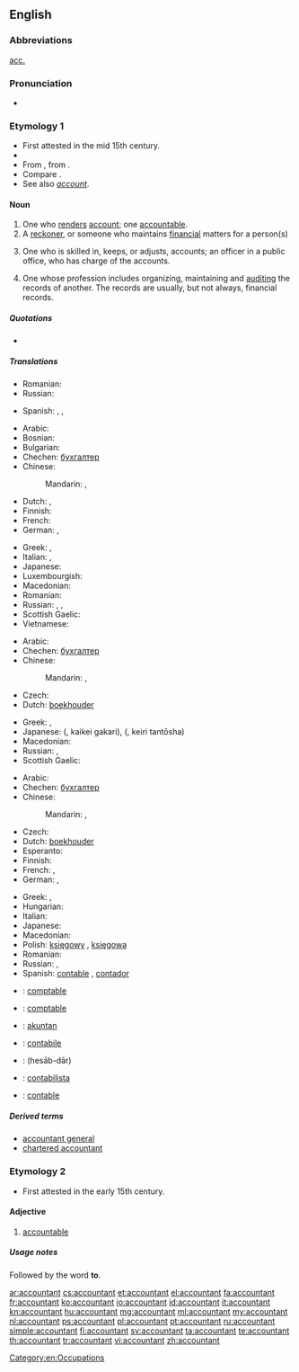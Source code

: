 ==English==

===Abbreviations===
{{sense|one who handles financial records}} [[acc.]]

===Pronunciation===
* {{a|US}} {{IPA|/ə.ˈkaʊn.tənt/}}

===Etymology 1===
* First attested in the mid 15th century.
* {{suffix|account|ant}}
* From {{etyl|enm}}, from {{etyl|frm}} {{term|acuntant|lang=frm}}.
* Compare {{etyl|fr}} {{term|accomptant|lang=fr}}.
* See also ''[[account]]''.

====Noun====
{{wikipedia}}
{{en-noun}}

# One who [[render]]s [[account]]; one [[accountable]].
# A [[reckoner]], or someone who maintains [[financial]] matters for a person(s)
# {{context|accounting}} One who is skilled in, keeps, or adjusts, accounts; an officer in a public office, who has charge of the accounts.
# {{context|accounting}} One whose profession includes organizing, maintaining and [[audit]]ing the records of another. The records are usually, but not always, financial records.

=====Quotations=====
* {{quote-book
|year=1900
|author=Francis William Pixley
|title=Accountancy — constructive and recording accountancy (Sir Isaac Pitman & Sons Ltd, London).
|url=http://www.archive.org/download/accountancyconst00pixluoft/accountancyconst00pixluoft.pdf Archive.org
|volume=1
|page=4
|passage=The word '''Accountant''' is derived from the French word ''[[compter]]'', which took its origin from the Latin word ''[[computare]]''. The word was formerly written in English as "[[accomptant]]", but in process of time the word, which was always pronounced by dropping the "p", became gradually changed both in [[pronunciation]] and in [[orthography]] to its present form.}}

=====Translations=====
{{trans-top|one who renders account; one accountable}}
* Romanian: {{t|ro|contabil|m}}
* Russian: {{t+|ru|ответчик|m|tr=otvétčik}}
{{trans-mid}}
* Spanish: {{qualifier|Latin America}} {{t-|es|contador|m}},  {{t|es|contadora|f}},  {{qualifier|Spain}} {{t+|es|contable|m|f}}
{{trans-bottom}}

{{trans-top|a reckoner, or someone who maintains financial matters for a person(s)}}
* Arabic: {{t|ar|محاسب|m|tr=muHaasib}}
* Bosnian: {{t|bs|računovođa|m}}
* Bulgarian: {{t|bg|счетоводител}}
* Chechen: [[бухгалтер]]
* Chinese:
*: Mandarin: {{t-|cmn|會計|sc=Hani}},  {{t-|cmn|会计|tr=kuàijì|sc=Hani}}
* Dutch: {{t+|nl|boekhouder|m}},  {{t+|nl|accountant|m}}
* Finnish: {{t-|fi|kirjanpitäjä}}
* French: {{t|fr|comptable|m|f}}
* German: {{t|de|Buchhalter|m}}, {{t|de|Buchhalterin|f}}
{{trans-mid}}
* Greek: {{t+|el|λογιστής|m|tr=lojistís}}, {{t+|el|λογίστρια|f|tr=lojístria}}
* Italian: {{t+|it|contabile|m}}, {{t|it|ragioniere|m}}
* Japanese: {{t|ja|会計士|tr=かいけいし, kaikeishi}}
* Luxembourgish: {{t|lb|Comptabel|m}}
* Macedonian: {{t|mk|сметководител|m|tr=smetkovóditel}}
* Romanian: {{t|ro|contabil|m}}
* Russian: {{t+|ru|бухгалтер|m|tr=buxgálter, buhálter}}, {{t|ru|бухгалтерша|f|tr=buxgálterša, buhálterša|sc=Cyrl}}, {{t|ru|счетовод|m|tr=sčetovód|sc=Cyrl}}
* Scottish Gaelic: {{t-|gd|cunntasair|m|xs=Scottish Gaelic}}
* Vietnamese: {{t|vi|kế toán}}
{{trans-bottom}}

{{trans-top|one who is skilled in, keeps, or adjusts, accounts}}
* Arabic: {{t|ar|محاسب|m|tr=muHaasib}}
* Chechen: [[бухгалтер]]
* Chinese:
*: Mandarin: {{t-|cmn|會計|sc=Hani}},  {{t-|cmn|会计|tr=kuàijì|sc=Hani}}
* Czech: {{t-|cs|účetní|m}}
* Dutch: [[boekhouder]] {{m}}
{{trans-mid}}
* Greek: {{t+|el|λογιστής|m|tr=lojistís}}, {{t+|el|λογίστρια|f|tr=lojístria}}
* Japanese: {{Jpan|[[会計係]]}} ({{Jpan|かいけいがかり}}, kaikei gakari), {{Jpan|[[経理担当者]]}} ({{Jpan|[[けいりたんとうしゃ]]}}, keiri tantōsha)
* Macedonian: {{t|mk|сметководител|m|tr=smetkovóditel}}
* Russian: {{t+|ru|бухгалтер|m|tr=buxgálter, buhálter}},  {{t|ru|счетовод|m|tr=sčetovód}}
* Scottish Gaelic: {{t-|gd|cunntasair|m|xs=Scottish Gaelic}}
{{trans-bottom}}

{{trans-top|one whose profession includes organizing, maintaining and auditing the records of another}}
* Arabic: {{t|ar|محاسب|m|tr=muHaasib}}
* Chechen: [[бухгалтер]]
* Chinese:
*: Mandarin: {{t-|cmn|會計|sc=Hani}},  {{t-|cmn|会计|tr=kuàijì|sc=Hani}}
* Czech: {{t|cs|účetní}}
* Dutch: [[boekhouder]] {{m}}
* Esperanto: {{t|eo|kalkulisto}}
* Finnish: {{t+|fi|tilintarkastaja}}
* French: {{t+|fr|expert-comptable|m}},  {{t+|fr|comptable|m}}
* German: {{t-|de|Buchhalter|m}}, {{t-|de|Buchhalterin|f}}
{{trans-mid}}
* Greek: {{t+|el|λογιστής|m|tr=lojistís}}, {{t+|el|λογίστρια|f|tr=lojístria}}
* Hungarian: {{t+|hu|könyvelő}}
* Italian: {{t-|it|ragioniere|m}}
* Japanese: {{t|ja|会計士|tr=かいけいし, kaikeishi}}
* Macedonian: {{t|mk|сметководител|m|tr=smetkovóditel}}
* Polish: [[księgowy]] {{m}}, [[księgowa]] {{f}}
* Romanian: {{t|ro|contabil|m}}
* Russian: {{t+|ru|бухгалтер|m|tr=buxgálter, buhálter}},  {{t|ru|счетовод|m|tr=sčetovód}}
* Spanish: [[contable]] {{m}} {{qualifier|Spain}}, [[contador]] {{m}} {{qualifier|Latin America}}
{{trans-bottom}}

{{checktrans-top}}
* {{ttbc|ca}}: [[comptable]]
* {{ttbc|fr}}: [[comptable]]
* {{ttbc|id}}: [[akuntan]]
* {{ttbc|ia}}: [[contabile]]
* {{ttbc|fa}}: {{fa-Arab|[[حسابدار]]}} (hesāb-dār)
* {{ttbc|pt}}: [[contabilista]] {{m|f}}
* {{ttbc|es}}: [[contable]]
{{trans-bottom}}

=====Derived terms=====
* [[accountant general]]
* [[chartered accountant]]

===Etymology 2===
* First attested in the early 15th century.

====Adjective====
{{en-adj}}

# {{context|obsolete}} [[accountable]]

=====Usage notes=====
{{sense|adjective}} Followed by the word '''to'''.

[[Category:en:Occupations]]

[[ar:accountant]]
[[cs:accountant]]
[[et:accountant]]
[[el:accountant]]
[[fa:accountant]]
[[fr:accountant]]
[[ko:accountant]]
[[io:accountant]]
[[id:accountant]]
[[it:accountant]]
[[kn:accountant]]
[[hu:accountant]]
[[mg:accountant]]
[[ml:accountant]]
[[my:accountant]]
[[nl:accountant]]
[[ps:accountant]]
[[pl:accountant]]
[[pt:accountant]]
[[ru:accountant]]
[[simple:accountant]]
[[fi:accountant]]
[[sv:accountant]]
[[ta:accountant]]
[[te:accountant]]
[[th:accountant]]
[[tr:accountant]]
[[vi:accountant]]
[[zh:accountant]]